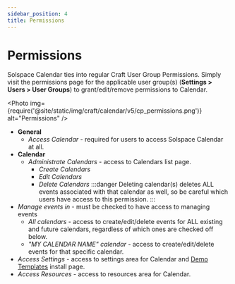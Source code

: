 ```yaml
---
sidebar_position: 4
title: Permissions
---
```



# Permissions

Solspace Calendar ties into regular Craft User Group Permissions. Simply visit the permissions page for the applicable user group(s) (**Settings > Users > User Groups**) to grant/edit/remove permissions to Calendar.

<Photo
  img={require('@site/static/img/craft/calendar/v5/cp_permissions.png')}
  alt="Permissions"
/>

- **General**
  - _Access Calendar_ - required for users to access Solspace Calendar at all.
- **Calendar**
  - _Administrate Calendars_ - access to Calendars list page.
    - _Create Calendars_
    - _Edit Calendars_
    - _Delete Calendars_
      :::danger
      Deleting calendar(s) deletes ALL events associated with that calendar as well, so be careful which users have access to this permission.
      :::
- _Manage events in_ - must be checked to have access to managing events
  - _All calendars_ - access to create/edit/delete events for ALL existing and future calendars, regardless of which ones are checked off below.
  - _"MY CALENDAR NAME" calendar_ - access to create/edit/delete events for that specific calendar.
- _Access Settings_ - access to settings area for Calendar and [Demo Templates](../configuration/demo-templates.mdx) install page.
- _Access Resources_ - access to resources area for Calendar.
